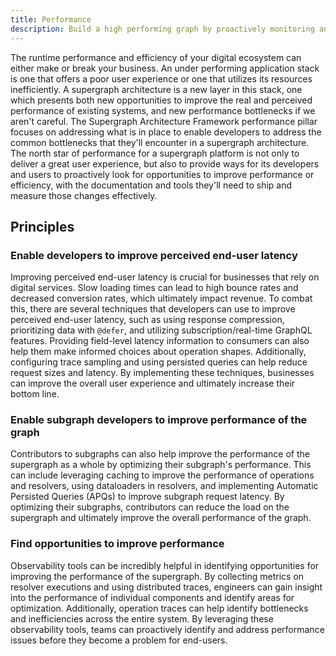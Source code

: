 ```yaml
---
title: Performance
description: Build a high performing graph by proactively monitoring and improving it over time
---
```


The runtime performance and efficiency of your digital ecosystem can either make or break your business. An under performing application stack is one that offers a poor user experience or one that utilizes its resources inefficiently. A supergraph architecture is a new layer in this stack, one which presents both new opportunities to improve the real and perceived performance of existing systems, and new performance bottlenecks if we aren't careful. The Supergraph Architecture Framework performance pillar focuses on addressing what is in place to enable developers to address the common bottlenecks that they'll encounter in a supergraph architecture. The north star of performance for a supergraph platform is not only to deliver a great user experience, but also to provide ways for its developers and users to proactively look for opportunities to improve performance or efficiency, with the documentation and tools they'll need to ship and measure those changes effectively.

## Principles

### Enable developers to improve perceived end-user latency

Improving perceived end-user latency is crucial for businesses that rely on digital services. Slow loading times can lead to high bounce rates and decreased conversion rates, which ultimately impact revenue. To combat this, there are several techniques that developers can use to improve perceived end-user latency, such as using response compression, prioritizing data with `@defer`, and utilizing subscription/real-time GraphQL features. Providing field-level latency information to consumers can also help them make informed choices about operation shapes. Additionally, configuring trace sampling and using persisted queries can help reduce request sizes and latency. By implementing these techniques, businesses can improve the overall user experience and ultimately increase their bottom line.

### Enable subgraph developers to improve performance of the graph

Contributors to subgraphs can also help improve the performance of the supergraph as a whole by optimizing their subgraph's performance. This can include leveraging caching to improve the performance of operations and resolvers, using dataloaders in resolvers, and implementing Automatic Persisted Queries (APQs) to improve subgraph request latency. By optimizing their subgraphs, contributors can reduce the load on the supergraph and ultimately improve the overall performance of the graph.

### Find opportunities to improve performance

Observability tools can be incredibly helpful in identifying opportunities for improving the performance of the supergraph. By collecting metrics on resolver executions and using distributed traces, engineers can gain insight into the performance of individual components and identify areas for optimization. Additionally, operation traces can help identify bottlenecks and inefficiencies across the entire system. By leveraging these observability tools, teams can proactively identify and address performance issues before they become a problem for end-users.

